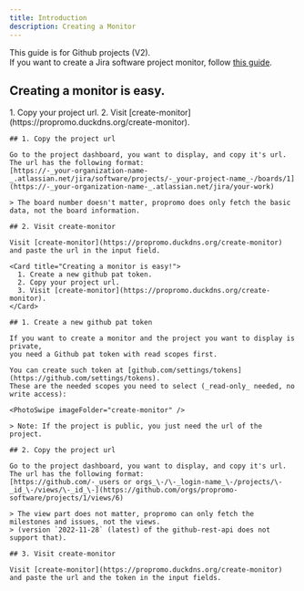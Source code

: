 ```yaml
---
title: Introduction
description: Creating a Monitor
---
```



<Aside>
  This guide is for Github projects (V2).
  <br /> If you want to create a Jira software project monitor, follow
  <a href="/guides/jira/creating-an-api-token">this guide</a>.
</Aside>

## Creating a monitor is easy.

<Tabs>
  <TabItem label="OpenSource">
    <Card title="Creating a monitor is easy!">
      1. Copy your project url.
      2. Visit [create-monitor](https://propromo.duckdns.org/create-monitor).
    </Card>

    ## 1. Copy the project url

    Go to the project dashboard, you want to display, and copy it's url.
    The url has the following format:
    [https://-_your-organization-name-_.atlassian.net/jira/software/projects/-_your-project-name_-/boards/1](https://-_your-organization-name-_.atlassian.net/jira/your-work)

    > The board number doesn't matter, propromo does only fetch the basic data, not the board information.

    ## 2. Visit create-monitor

    Visit [create-monitor](https://propromo.duckdns.org/create-monitor) and paste the url in the input field.

  </TabItem>
  <TabItem label="PrivateDomain">

    <Card title="Creating a monitor is easy!">
      1. Create a new github pat token.
      2. Copy your project url.
      3. Visit [create-monitor](https://propromo.duckdns.org/create-monitor).
    </Card>

    ## 1. Create a new github pat token

    If you want to create a monitor and the project you want to display is private,
    you need a Github pat token with read scopes first.

    You can create such token at [github.com/settings/tokens](https://github.com/settings/tokens).
    These are the needed scopes you need to select (_read-only_ needed, no write access):

    <PhotoSwipe imageFolder="create-monitor" />

    > Note: If the project is public, you just need the url of the project.

    ## 2. Copy the project url

    Go to the project dashboard, you want to display, and copy it's url.
    The url has the following format:
    [https://github.com/-_users or orgs_\-/\-_login-name_\-/projects/\-_id_\-/views/\-_id_\-](https://github.com/orgs/propromo-software/projects/1/views/6)

    > The view part does not matter, propromo can only fetch the milestones and issues, not the views.
    > (version `2022-11-28` (latest) of the github-rest-api does not support that).

    ## 3. Visit create-monitor

    Visit [create-monitor](https://propromo.duckdns.org/create-monitor) and paste the url and the token in the input fields.

  </TabItem>
</Tabs>
